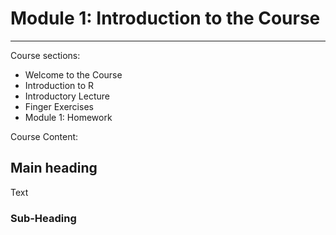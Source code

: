 # Module 1: Introduction to the Course
***


Course sections:

* Welcome to the Course
* Introduction to R
* Introductory Lecture
* Finger Exercises 
* Module 1: Homework

Course Content:




## Main heading

Text

### Sub-Heading
